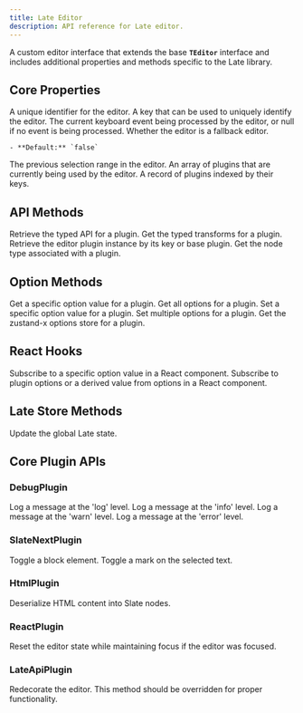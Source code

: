 ```yaml
---
title: Late Editor
description: API reference for Late editor.
---
```


A custom editor interface that extends the base **`TEditor`** interface and includes additional properties and methods specific to the Late library.

## Core Properties

<APIParameters>
  <APIItem name="id" type="any">
    A unique identifier for the editor.
  </APIItem>
  <APIItem name="key" type="any">
    A key that can be used to uniquely identify the editor.
  </APIItem>
  <APIItem name="currentKeyboardEvent" type="KeyboardEventLike | null">
    The current keyboard event being processed by the editor, or null if no event is being processed.
  </APIItem>
  <APIItem name="isFallback" type="boolean">
    Whether the editor is a fallback editor.
    
    - **Default:** `false`
  </APIItem>
  <APIItem name="prevSelection" type="TRange | null">
    The previous selection range in the editor.
  </APIItem>
  <APIItem name="pluginList" type="AnyEditorLatePlugin[]">
    An array of plugins that are currently being used by the editor.
  </APIItem>
  <APIItem name="plugins" type="Record<string, AnyEditorLatePlugin>">
    A record of plugins indexed by their keys.
  </APIItem>
</APIParameters>

## API Methods

<APIParameters>
  <APIItem name="getApi" type="<C extends AnyPluginConfig = PluginConfig>(plugin?: WithRequiredKey<C>) => InferApi<C>">
    Retrieve the typed API for a plugin.
  </APIItem>
  <APIItem name="getTransforms" type="<C extends AnyPluginConfig = PluginConfig>(plugin?: WithRequiredKey<C>) => InferTransforms<C>">
    Get the typed transforms for a plugin.
  </APIItem>
  <APIItem name="getPlugin" type="<C extends AnyPluginConfig = PluginConfig>(plugin: WithRequiredKey<C>) => C extends { node: any } ? C : EditorLatePlugin<C>">
    Retrieve the editor plugin instance by its key or base plugin.
  </APIItem>
  <APIItem name="getType" type="(plugin: WithRequiredKey) => string">
    Get the node type associated with a plugin.
  </APIItem>
</APIParameters>

## Option Methods

<APIParameters>
  <APIItem name="getOption" type="<C extends AnyPluginConfig, K extends keyof InferOptions<C>, F extends InferOptions<C>[K]>(plugin: WithRequiredKey<C>, optionKey: K, ...args: F extends (...args: infer A) => any ? A : never) => F extends (...args: any[]) => infer R ? R : F">
    Get a specific option value for a plugin.
  </APIItem>
  <APIItem name="getOptions" type="<C extends AnyPluginConfig = PluginConfig>(plugin: WithRequiredKey<C>) => InferOptions<C>">
    Get all options for a plugin.
  </APIItem>
  <APIItem name="setOption" type="<C extends AnyPluginConfig, K extends keyof InferOptions<C>>(plugin: WithRequiredKey<C>, optionKey: K, value: InferOptions<C>[K]) => void">
    Set a specific option value for a plugin.
  </APIItem>
  <APIItem name="setOptions" type="<C extends AnyPluginConfig>(plugin: WithRequiredKey<C>, options: Parameters<SetImmerState<InferOptions<C>>>[0] | Partial<InferOptions<C>>) => void">
    Set multiple options for a plugin.
  </APIItem>
  <APIItem name="getOptionsStore" type="<C extends AnyPluginConfig>(plugin: WithRequiredKey<C>) => StoreApi<C['key'], InferOptions<C>>">
    Get the zustand-x options store for a plugin.
  </APIItem>
</APIParameters>

## React Hooks

<APIParameters>
  <APIItem name="useOption" type="<C extends AnyPluginConfig, K extends keyof InferOptions<C>, F extends InferOptions<C>[K], Args extends Parameters<((...args: any[]) => any) & F>>(plugin: WithRequiredKey<C>, optionKey: K, ...args: Args) => F extends (...args: any[]) => any ? ReturnType<F> : F">
    Subscribe to a specific option value in a React component.
  </APIItem>
  <APIItem name="useOptions" type="<C extends AnyPluginConfig, U>(plugin: WithRequiredKey<C>, selector?: (s: InferOptions<C>) => U, equalityFn?: EqualityChecker<U>) => U | InferOptions<C>">
    Subscribe to plugin options or a derived value from options in a React component.
  </APIItem>
</APIParameters>

## Late Store Methods

<APIParameters>
  <APIItem name="setLateState" type="<K extends (typeof EXPOSED_STORE_KEYS)[number]>(optionKey: K, value: LateStoreState[K]) => void">
    Update the global Late state.
  </APIItem>
</APIParameters>

## Core Plugin APIs

### DebugPlugin

<APIParameters>
  <APIItem name="editor.api.debug.log" type="(...args: any[]) => void">
    Log a message at the 'log' level.
  </APIItem>
  <APIItem name="editor.api.debug.info" type="(...args: any[]) => void">
    Log a message at the 'info' level.
  </APIItem>
  <APIItem name="editor.api.debug.warn" type="(...args: any[]) => void">
    Log a message at the 'warn' level.
  </APIItem>
  <APIItem name="editor.api.debug.error" type="(...args: any[]) => void">
    Log a message at the 'error' level.
  </APIItem>
</APIParameters>

### SlateNextPlugin

<APIParameters>
  <APIItem name="editor.tf.toggle.block" type="(options: ToggleBlockOptions) => void">
    Toggle a block element.
  </APIItem>
  <APIItem name="editor.tf.toggle.mark" type="(options: ToggleMarkOptions) => void">
    Toggle a mark on the selected text.
  </APIItem>
</APIParameters>

### HtmlPlugin

<APIParameters>
  <APIItem name="editor.api.html.deserialize" type="(options: { element: HTMLElement }) => TDescendant[]">
    Deserialize HTML content into Slate nodes.
  </APIItem>
</APIParameters>

### ReactPlugin

<APIParameters>
  <APIItem name="editor.api.reset" type="() => void">
    Reset the editor state while maintaining focus if the editor was focused.
  </APIItem>
</APIParameters>

### LateApiPlugin

<APIParameters>
  <APIItem name="editor.api.redecorate" type="() => void">
    Redecorate the editor. This method should be overridden for proper functionality.
  </APIItem>
</APIParameters>
